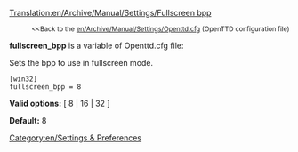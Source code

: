 [[Translation:en/Archive/Manual/Settings/Fullscreen bpp]]

:<small><<Back to the [[en/Archive/Manual/Settings/Openttd.cfg]] (OpenTTD configuration file)</small>


'''fullscreen_bpp''' is a variable of Openttd.cfg file:

Sets the bpp to use in fullscreen mode.

<pre>
[win32]
fullscreen_bpp = 8
</pre>

'''Valid options:''' [ 8 | 16 | 32 ]

'''Default:''' 8


[[Category:en/Settings & Preferences]]
